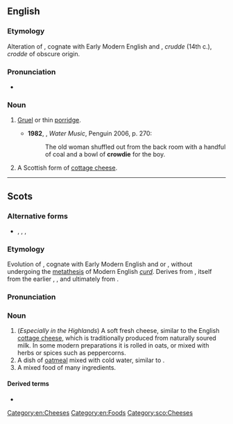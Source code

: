 ==English==
{{wikipedia}}

===Etymology===
Alteration of {{der|en|sco-osc|crud|t=curd}}, cognate with Early Modern English and {{inh|en|enm|crud}}, ''crudde'' (14th c.), ''crodde'' of obscure origin.

===Pronunciation===
* {{a|UK}} {{IPA|en|/ˈkɹaʊdi/}}

===Noun===
{{en-noun|~}}

# {{lb|en|Scotland|now|_|historical}} [[gruel|Gruel]] or thin [[porridge]].
#* '''1982''', {{w|TC Boyle}}, ''Water Music'', Penguin 2006, p. 270:
#*: The old woman shuffled out from the back room with a handful of coal and a bowl of '''crowdie''' for the boy.
# A Scottish form of [[cottage cheese]].

[[Category:en:Cheeses]]
[[Category:en:Foods]]

----

==Scots==

===Alternative forms===
* {{l|sco|croodie}}, {{l|sco|croudie}}, {{l|sco|croudy}}, {{l|sco|crowdy}}

===Etymology===
Evolution of {{der|sco|sco-osc|crud}}, cognate with Early Modern English and {{cog|enm|crud}} or {{m|enm|crudde|t=coagulated milk; curd; any coagulated or thickened substance; dregs}}, without undergoing the [[metathesis]] of Modern English ''[[curd]]''. Derives from {{der|sco|ang|crūdan|t=to press}}, itself from the earlier {{inh|sco|gem-pro|*krūdaną}}, {{m|gem-pro|*kreudaną}}, and ultimately from {{der|gem-pro|ine-pro|*grewt-|t=to push; press}}.

===Pronunciation===
{{IPA|sco|/krʌudi/}}

===Noun===
{{sco-noun|-}}

# (''Especially in the Highlands'') A soft fresh cheese, similar to the English [[cottage cheese]], which is traditionally produced from naturally soured milk. In some modern preparations it is rolled in oats, or mixed with herbs or spices such as peppercorns.
# A dish of [[oatmeal]] mixed with cold water, similar to {{l|sco|brose}}.
# A mixed food of many ingredients.

====Derived terms====
* {{l|sco|crowdie-mowdie}}

[[Category:sco:Cheeses]]